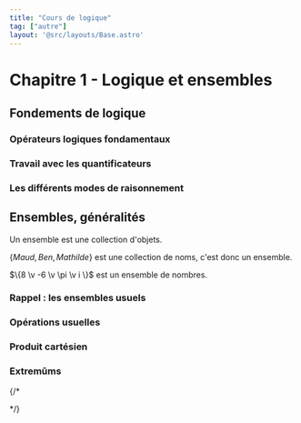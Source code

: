 ```yaml
---
title: "Cours de logique"
tag: ["autre"]
layout: '@src/layouts/Base.astro'
---
```






# Chapitre 1  - Logique et ensembles

<Tableofcontents/>

## Fondements de logique

### Opérateurs logiques fondamentaux
<OperateursLogiques />

### Travail avec les quantificateurs
<Quantificateurs />

### Les différents modes de raisonnement
<ModesRaisonnement />


## Ensembles, généralités

<Item type='definition' titre='ensemble'>
Un ensemble est une collection d'objets.
</Item>

<Hideable type="exemple">

$\{ Maud ,\, Ben ,\, Mathilde\}$ est une collection de noms, c'est donc un ensemble. 

$\{8 \v -6 \v \pi \v i \}$ est un ensemble de nombres.

</Hideable> 


### Rappel : les ensembles usuels
<Rappels />

### Opérations usuelles
<OperationsUsuelles />

### Produit cartésien
<ProduitCartesien />

### Extremûms
<Extremums />

{/*
    
*/}